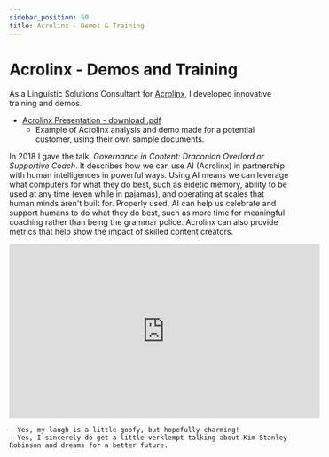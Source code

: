 ```yaml
---
sidebar_position: 50
title: Acrolinx - Demos & Training
---
```


# Acrolinx - Demos and Training

As a Linguistic Solutions Consultant for [Acrolinx](https://www.acrolinx.com/), I developed innovative training and demos. 

- <a href="/downloads/acrolinx_ppt.pdf" download>Acrolinx Presentation - download .pdf</a>
    - Example of Acrolinx analysis and demo made for a potential customer, using their own sample documents.

In 2018 I gave the talk, *Governance in Content: Draconian Overlord or Supportive Coach*. It describes how we can use AI (Acrolinx) in partnership with human intelligences in powerful ways. Using AI means we can leverage what computers for what they do best, such as eidetic memory, ability to be used at any time (even while in pajamas), and operating at scales that human minds aren't built for. Properly used, AI can help us celebrate and support humans to do what they do best, such as more time for meaningful coaching rather than being the grammar police. Acrolinx can also provide metrics that help show the impact of skilled content creators. 

<div style={{textAlign: 'center'}}>
<iframe width="560" height="315" src="https://www.youtube.com/embed/8h4ZdJQjTZA?si=B72ZrMN3LUGbX_0q" title="YouTube video player" frameborder="0" allow="accelerometer; autoplay; clipboard-write; encrypted-media; gyroscope; picture-in-picture; web-share" referrerpolicy="strict-origin-when-cross-origin" allowfullscreen></iframe>
</div>

    - Yes, my laugh is a little goofy, but hopefully charming!
    - Yes, I sincerely do get a little verklempt talking about Kim Stanley Robinson and dreams for a better future.

